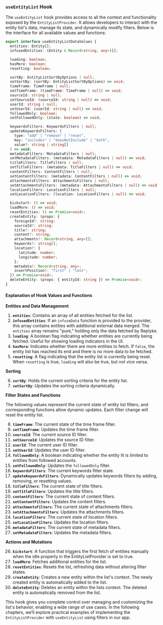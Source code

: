
### `useEntityList` Hook

The `useEntityList` hook provides access to all the context and functionality exposed by the `EntityListProvider`. It allows developers to interact with the entity list's data, manage its state, and dynamically modify filters. Below is the interface for all available values and functions:

```typescript
export interface useEntityListDataValues {
  entities: Entity[];
  infusedEntities: (Entity & Record<string, any>)[];

  loading: boolean;
  hasMore: boolean;
  resetting: boolean;

  sortBy: EntityListSortByOptions | null;
  setSortBy: (sortBy: EntityListSortByOptions) => void;
  timeFrame: TimeFrame | null;
  setTimeFrame: (timeFrame: TimeFrame | null) => void;
  sourceId: string | null;
  setSourceId: (sourceId: string | null) => void;
  userId: string | null;
  setUserId: (userId: string | null) => void;
  followedOnly: boolean;
  setFollowedOnly: (state: boolean) => void;

  keywordsFilters: KeywordsFilters | null;
  updateKeywordsFilters: (
    type: "add" | "remove" | "reset",
    key: "includes" | "doesNotInclude" | "both",
    value?: string | string[]
  ) => void;
  metadataFilters: MetadataFilters | null;
  setMetadataFilters: (metadata: MetadataFilters | null) => void;
  titleFilters: TitleFilters | null;
  setTitleFilters: (metadata: TitleFilters | null) => void;
  contentFilters: ContentFilters | null;
  setContentFilters: (metadata: ContentFilters | null) => void;
  attachmentsFilters: AttachmentsFilters | null;
  setAttachmentsFilters: (metadata: AttachmentsFilters | null) => void;
  locationFilters: LocationFilters | null;
  setLocationFilters: (location: LocationFilters | null) => void;

  kickstart: () => void;
  loadMore: () => void;
  resetEntities: () => Promise<void>;
  createEntity: (props: {
    foreignId?: string;
    sourceId?: string;
    title?: string;
    content?: string;
    attachments?: Record<string, any>[];
    keywords?: string[];
    location?: {
      latitude: number;
      longitude: number;
    };
    metadata?: Record<string, any>;
    insertPosition?: "first" | "last";
  }) => Promise<void>;
  deleteEntity: (props: { entityId: string }) => Promise<void>;
}

```

#### Explanation of Hook Values and Functions

**Entities and Data Management**

1.  **`entities`**: Contains an array of all entities fetched for the list.
2.  **`infusedEntities`**: If an `infuseData` function is provided to the provider, this array contains entities with additional external data merged. The `entities` array remains "pure," holding only the data fetched by Replyke.
3.  **`loading`**: A boolean flag indicating whether entities are currently being fetched. Useful for showing loading indicators in the UI.
4.  **`hasMore`**: Indicates whether there are more entities to fetch. If `false`, the entity list has reached its end and there is no more data to be fetched.
5.  **`resetting`**: A flag indicating that the entity list is currently being reset. When `resetting` is true, `loading` will also be true, but not vice versa.

**Sorting**

6.  **`sortBy`**: Holds the current sorting criteria for the entity list.
7.  **`setSortBy`**: Updates the sorting criteria dynamically.

**Filter States and Functions**

The following values represent the current state of entity list filters, and corresponding functions allow dynamic updates. Each filter change will reset the entity list.

8.  **`timeFrame`**: The current state of the time frame filter.
9.  **`setTimeFrame`**: Updates the time frame filter.
10.  **`sourceId`**: The current source ID filter.
11.  **`setSourceId`**: Updates the source ID filter.
12.  **`userId`**: The current user ID filter.
13.  **`setUserId`**: Updates the user ID filter.
14.  **`followedOnly`**: A boolean indicating whether the entity lit is limited to entities from followed accounts.
15.  **`setFollowedOnly`**: Updates the `followedOnly` filter.
16.  **`keywordsFilters`**: The current keywords filter state.
17.  **`updateKeywordsFilters`**: Dynamically updates keywords filters by adding, removing, or resetting values.
18.  **`titleFilters`**: The current state of title filters.
19.  **`setTitleFilters`**: Updates the title filters.
20.  **`contentFilters`**: The current state of content filters.
21.  **`setContentFilters`**: Updates the content filters.
22.  **`attachmentsFilters`**: The current state of attachments filters.
23.  **`setAttachmentsFilters`**: Updates the attachments filters.
24.  **`locationFilters`**: The current state of location filters.
25.  **`setLocationFilters`**: Updates the location filters.
26.  **`metadataFilters`**: The current state of metadata filters.
27.  **`setMetadataFilters`**: Updates the metadata filters.

**Actions and Mutations**

26. **`kickstart`**: A function that triggers the first fetch of entities manually when the idle property in the EntityListProvider is set to true.
27.  **`loadMore`**: Fetches additional entities for the list.
28.  **`resetEntities`**: Resets the list, refreshing data without altering filter states.
29.  **`createEntity`**: Creates a new entity within the list's context. The newly created entity is automatically added to the list.
30.  **`deleteEntity`**: Deletes an entity within the lists context. The deleted entity is automatically removed from the list.

This hook gives you complete control over managing and customizing the list's behavior, enabling a wide range of use cases. In the following chapters, we’ll explore practical examples of implementing the `EntityListProvider` with `useEntityList` using filters in our app.